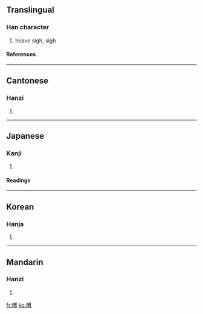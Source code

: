 ==Translingual==
===Han character===
{{Han char|rn=30|rad=口|as=09|sn=12|four=6602<sub>7</sub>|canj=口田月 (RWB)}}
# heave sigh, sigh
====References====
{{Han ref|kx=0199.140|dkj=03963|dj=0421.060|hdz=10654.030|uh=559F|ud=21919|bh=B3E7|bd=46055}}
----
==Cantonese==
===Hanzi===
{{yue-hanzi|jyut=|y=wai2}}
# {{defn|Cantonese}}
----
==Japanese==
===Kanji===
{{ja-kanji|grade=|rs=口09}}
# {{defn|Japanese}} 
====Readings====
{{ja-readings|on=[[き]] (ki), [[くわい]] (kuwai), [[け]] (ke)|kun=[[ためいき]] (tameiki)}}
----
==Korean==
===Hanja===
{{ko-hanja|hangeul=[[위]], [[괴]]|rv=wi, goe|mr=wi, koe}}
# {{defn|Korean}}
----
==Mandarin==
===Hanzi===
{{cmn-hanzi|pin=*kùi (kui4), [[xuǎn]] (xuan3)|wg=k'uei<sup>4</sup>, hsüan<sup>3</sup>}}
# {{defn|Mandarin}}

[[fr:喟]]
[[ko:喟]]